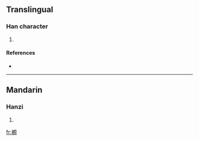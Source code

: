 ==Translingual==

===Han character===
{{Han char|rn=75|rad=木|as=10|sn=14|four=4199<sub>6</sub>|canj=木一竹火 (DMHF)}}

# {{defn|Han|sort=木10}}

====References====
* {{Han ref|kx=0543.210|dkj=15242|hdz=21263.040|uh=699E|ud=27038|bh=E25B|bd=57947}}

----

==Mandarin==

===Hanzi===
{{cmn-hanzi|pin=[[yuán]] ([[yuan2]])|wg=yüan<sup>2</sup>}}

# {{defn|Mandarin}}

[[fr:榞]]